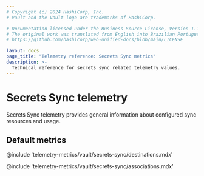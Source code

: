 ```yaml
---
# Copyright (c) 2024 HashiCorp, Inc.
# Vault and the Vault logo are trademarks of HashiCorp.

# Documentation licensed under the Business Source License, Version 1.1.
# The original work was translated from English into Brazilian Portuguese.
# https://github.com/hashicorp/web-unified-docs/blob/main/LICENSE

layout: docs
page_title: "Telemetry reference: Secrets Sync metrics"
description: >-
  Technical reference for secrets sync related telemetry values.
---
```


# Secrets Sync telemetry

Secrets Sync telemetry provides general information about configured sync resources and usage.

## Default metrics

@include 'telemetry-metrics/vault/secrets-sync/destinations.mdx'

@include 'telemetry-metrics/vault/secrets-sync/associations.mdx'
